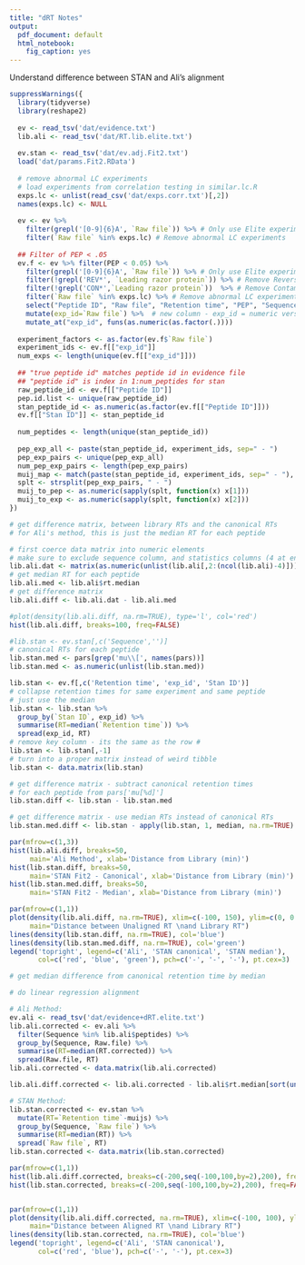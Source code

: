 ```yaml
---
title: "dRT Notes"
output:
  pdf_document: default
  html_notebook:
    fig_caption: yes
---
```


Understand difference between STAN and Ali's alignment

```r
suppressWarnings({
  library(tidyverse)
  library(reshape2)
  
  ev <- read_tsv('dat/evidence.txt')
  lib.ali <- read_tsv('dat/RT.lib.elite.txt')
  
  ev.stan <- read_tsv('dat/ev.adj.Fit2.txt')
  load('dat/params.Fit2.RData')
  
  # remove abnormal LC experiments
  # load experiments from correlation testing in similar.lc.R
  exps.lc <- unlist(read_csv('dat/exps.corr.txt')[,2])
  names(exps.lc) <- NULL
  
  ev <- ev %>%
    filter(grepl('[0-9]{6}A', `Raw file`)) %>% # Only use Elite experiments
    filter(`Raw file` %in% exps.lc) # Remove abnormal LC experiments
  
  ## Filter of PEP < .05
  ev.f <- ev %>% filter(PEP < 0.05) %>%
    filter(grepl('[0-9]{6}A', `Raw file`)) %>% # Only use Elite experiments
    filter(!grepl('REV*', `Leading razor protein`)) %>% # Remove Reverse matches
    filter(!grepl('CON*',`Leading razor protein`))  %>% # Remove Contaminants
    filter(`Raw file` %in% exps.lc) %>% # Remove abnormal LC experiments
    select("Peptide ID", "Raw file", "Retention time", "PEP", "Sequence") %>%
    mutate(exp_id=`Raw file`) %>%  # new column - exp_id = numeric version of experiment file
    mutate_at("exp_id", funs(as.numeric(as.factor(.))))
  
  experiment_factors <- as.factor(ev.f$`Raw file`)
  experiment_ids <- ev.f[["exp_id"]]
  num_exps <- length(unique(ev.f[["exp_id"]]))
  
  ## "true peptide id" matches peptide id in evidence file
  ## "peptide id" is index in 1:num_peptides for stan
  raw_peptide_id <- ev.f[["Peptide ID"]]
  pep.id.list <- unique(raw_peptide_id)
  stan_peptide_id <- as.numeric(as.factor(ev.f[["Peptide ID"]]))
  ev.f[["Stan ID"]] <- stan_peptide_id
  
  num_peptides <- length(unique(stan_peptide_id))
  
  pep_exp_all <- paste(stan_peptide_id, experiment_ids, sep=" - ")
  pep_exp_pairs <- unique(pep_exp_all)
  num_pep_exp_pairs <- length(pep_exp_pairs)
  muij_map <- match(paste(stan_peptide_id, experiment_ids, sep=" - "), pep_exp_pairs)
  splt <- strsplit(pep_exp_pairs, " - ")
  muij_to_pep <- as.numeric(sapply(splt, function(x) x[1]))
  muij_to_exp <- as.numeric(sapply(splt, function(x) x[2]))
})
```


```r
# get difference matrix, between library RTs and the canonical RTs
# for Ali's method, this is just the median RT for each peptide

# first coerce data matrix into numeric elements
# make sure to exclude sequence column, and statistics columns (4 at end)
lib.ali.dat <- matrix(as.numeric(unlist(lib.ali[,2:(ncol(lib.ali)-4)])), ncol=ncol(lib.ali)-5, nrow=nrow(lib.ali))
# get median RT for each peptide
lib.ali.med <- lib.ali$rt.median
# get difference matrix
lib.ali.diff <- lib.ali.dat - lib.ali.med

#plot(density(lib.ali.diff, na.rm=TRUE), type='l', col='red')
hist(lib.ali.diff, breaks=100, freq=FALSE)
```

```r
#lib.stan <- ev.stan[,c('Sequence','')]
# canonical RTs for each peptide
lib.stan.med <- pars[grep('mu\\[', names(pars))]
lib.stan.med <- as.numeric(unlist(lib.stan.med))

lib.stan <- ev.f[,c('Retention time', 'exp_id', 'Stan ID')]
# collapse retention times for same experiment and same peptide
# just use the median
lib.stan <- lib.stan %>% 
  group_by(`Stan ID`, exp_id) %>%
  summarise(RT=median(`Retention time`)) %>% 
  spread(exp_id, RT)
# remove key column - its the same as the row #
lib.stan <- lib.stan[,-1]
# turn into a proper matrix instead of weird tibble
lib.stan <- data.matrix(lib.stan)

# get difference matrix - subtract canonical retention times
# for each peptide from pars['mu[%d]']
lib.stan.diff <- lib.stan - lib.stan.med

# get difference matrix - use median RTs instead of canonical RTs
lib.stan.med.diff <- lib.stan - apply(lib.stan, 1, median, na.rm=TRUE)
```

```r
par(mfrow=c(1,3))
hist(lib.ali.diff, breaks=50, 
     main='Ali Method', xlab='Distance from Library (min)')
hist(lib.stan.diff, breaks=50, 
     main='STAN Fit2 - Canonical', xlab='Distance from Library (min)')
hist(lib.stan.med.diff, breaks=50,
     main='STAN Fit2 - Median', xlab='Distance from Library (min)')

par(mfrow=c(1,1))
plot(density(lib.ali.diff, na.rm=TRUE), xlim=c(-100, 150), ylim=c(0, 0.3), col='red', 
     main="Distance between Unaligned RT \nand Library RT")
lines(density(lib.stan.diff, na.rm=TRUE), col='blue')
lines(density(lib.stan.med.diff, na.rm=TRUE), col='green')
legend('topright', legend=c('Ali', 'STAN canonical', 'STAN median'), 
       col=c('red', 'blue', 'green'), pch=c('-', '-', '-'), pt.cex=3)

# get median difference from canonical retention time by median


```

```r
# do linear regression alignment

# Ali Method:
ev.ali <- read_tsv('dat/evidence+dRT.elite.txt')
lib.ali.corrected <- ev.ali %>%
  filter(Sequence %in% lib.ali$peptides) %>%
  group_by(Sequence, Raw.file) %>%
  summarise(RT=median(RT.corrected)) %>%
  spread(Raw.file, RT)
lib.ali.corrected <- data.matrix(lib.ali.corrected)

lib.ali.diff.corrected <- lib.ali.corrected - lib.ali$rt.median[sort(unique(match(ev.ali$Sequence, lib.ali$peptides))[-1])]

# STAN Method:
lib.stan.corrected <- ev.stan %>%
  mutate(RT=`Retention time`-muijs) %>%
  group_by(Sequence, `Raw file`) %>%
  summarise(RT=median(RT)) %>%
  spread(`Raw file`, RT)
lib.stan.corrected <- data.matrix(lib.stan.corrected)
```

```r
par(mfrow=c(1,1))
hist(lib.ali.diff.corrected, breaks=c(-200,seq(-100,100,by=2),200), freq=FALSE, col=rgb(0,1,0,0.5))
hist(lib.stan.corrected, breaks=c(-200,seq(-100,100,by=2),200), freq=FALSE, col=rgb(1,0,0,0.5), add=T)


par(mfrow=c(1,1))
plot(density(lib.ali.diff.corrected, na.rm=TRUE), xlim=c(-100, 100), ylim=c(0, 1), col='red', 
     main="Distance between Aligned RT \nand Library RT")
lines(density(lib.stan.corrected, na.rm=TRUE), col='blue')
legend('topright', legend=c('Ali', 'STAN canonical'), 
       col=c('red', 'blue'), pch=c('-', '-'), pt.cex=3)

```
